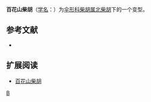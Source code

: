 {{NoteTA|G1=LS}}
{{Infraspeciesbox
| genus = Bupleurum
| species link = 北柴胡
| species = chinense
| forma = octoradiatum
| authority = (Bunge) Shan & M. L. Sheh
| synonyms = 
|}}

'''百花山柴胡'''（[[学名|学名]]：{{lang|la|'''''Bupleurum chinense'' f. ''octoradiatum'''''}}）为[[伞形科|伞形科]][[柴胡属|柴胡属]][[北柴胡|北柴胡]]下的一个变型。

== 参考文献 ==
{{refbegin}}
* {{CPNI| zh=百花山柴胡 | id=014-20356 | binomial=Bupleurum chinense | authority=(Bunge) Shan & M. L. Sheh | form=octoradiatum | accessdate=2013-01-17}}
{{refend}}

== 扩展阅读 ==
{{refbegin}}
* [http://www.zw3w.com/6241.html 百花山柴胡] {{Wayback|url=http://www.zw3w.com/6241.html |date=20201001000508 }}
{{refend}}
{{Taxonbar}}

[[Category:柴胡属|B]]


{{plant-stub}}